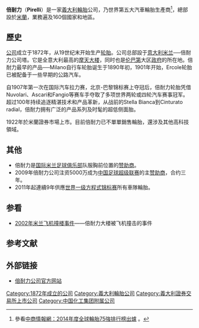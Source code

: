 {{noteTA
|G1=足球
|T=zh-hans:倍耐力;zh-hk:派拉利;zh-tw:倍耐力;
|1=zh-hans:倍耐力;zh-hk:派拉利;zh-tw:倍耐力;
}}
{{Infobox company
| name = Pirelli & C. S.p.A.
| logo = Logo Pirelli.svg
| logo_size = 250px
| image = Pirelli headquarters.jpg 
| image_size = 250px
| image_caption = 2004年倍耐力总部
| type = [[子公司|子公司]]
| traded_as = {{BIT|IT0005278236|PIRC}}
| ISIN = IT0005278236
| founder = Giovanni Battista Pirelli
| hq_location_city = Milan
| hq_location_country =  {{Italy}}
| area_served = 全球
| key_people = 
| industry = [[汽車產業|汽車產業]]
| products = [[轮胎|轮胎]]
| revenue = €5.195 billion <small>（2018）</small><ref name="Highlights">{{Cite web|url=https://corporate.pirelli.com/corporate/en-ww/investors/annual-report-2018|work=Pirelli|title=Highlights|language=en|accessdate=2020-06-08|archive-date=2020-07-05|archive-url=https://web.archive.org/web/20200705143055/https://corporate.pirelli.com/corporate/en-ww/investors/annual-report-2018|dead-url=no}}</ref>
| operating_income = €703 million <small>（2018）</small><ref name="Highlights" />
| net_income = €442 million <small>（2018）</small><ref name="Highlights" />
| assets = 
| equity = 
| num_employees = 31,489 <small>（2018）</small>
| subsid = Pirelli Tyre S.p.A.
| foundation = {{start date and age|1872|df=yes}}<br>{{flag|Italy|1861}}[[米兰|米兰]]
| homepage = {{URL|https://www.pirelli.com/}}
| parent = 
| owner = [[中国化工集团|中国化工集团]]（45.5%）<ref>{{cite news|url=https://www.reuters.com/article/us-pirelli-ipo/chemchina-gave-up-pirelli-control-to-show-its-market-friendly-face-pirelli-ceo-idUSKCN1BT0YB|title=ChemChina gave up Pirelli control to show its market friendly face: Pirelli CEO|work=Reuters|author=Agnieszka Flak|author2=Elisa Anzolin|accessdate=10 June 2019|archive-date=2020-10-26|archive-url=https://web.archive.org/web/20201026102101/https://www.reuters.com/article/us-pirelli-ipo/chemchina-gave-up-pirelli-control-to-show-its-market-friendly-face-pirelli-ceo-idUSKCN1BT0YB|dead-url=no}}</ref><br>Marco Tronchetti Provera（10.05%）<ref>{{cite news|url=https://www.reuters.com/article/pirelli-ipo/pirelli-ceo-says-core-shareholders-have-no-plans-to-sell-stakes-idUSI6N1D100W|title=Pirelli CEO says core shareholders have no plans to sell stakes|work=Reuters|accessdate=10 June 2019|archive-date=2020-10-27|archive-url=https://web.archive.org/web/20201027061754/https://www.reuters.com/article/pirelli-ipo/pirelli-ceo-says-core-shareholders-have-no-plans-to-sell-stakes-idUSI6N1D100W|dead-url=no}}</ref>
}}

'''倍耐力'''（'''Pirelli'''）是一家[[義大利|義大利]][[輪胎|輪胎]]公司，乃世界第五大汽車輪胎生產商<ref>參看[http://big5.askci.com/chanye/2014/09/11/14132freh.shtml 中商情報網：2014年度全球輪胎75強排行榜出爐] {{Wayback|url=http://big5.askci.com/chanye/2014/09/11/14132freh.shtml |date=20150328211529 }}。</ref>，總部設於[[米蘭|米蘭]]，業務遍及160個國家和地區。

==歷史==
[[公司|公司]]成立于1872年，从19世纪末开始生产[[轮胎|轮胎]]。公司总部設于[[意大利|意大利]][[米兰|米兰]]──倍耐力公司塔。它是全意大利最高的[[摩天大楼|摩天大楼]]，同时也是[[伦巴第|伦巴第]]大区[[政府|政府]]的所在地。倍耐力最早的产品──Milano自行车轮胎诞生于1890年初，1901年开始，Ercole轮胎已被配备于一些早期的公路汽车。 

自1907年第一次在国际汽车拉力赛，北京-巴黎锦标赛上夺冠后，倍耐力轮胎凭借Nuvolari、Ascari和Fangio等赛车手夺取了多项世界两轮或四轮汽车赛事冠军。超过100年持续追逐精湛技术和产品革新，从战前的Stella Bianca到Cinturato radial，倍耐力拥有广泛的产品系列及时髦的超低侧面胎。

1922年於米蘭證券市場上市。目前倍耐力已不單單銷售輪胎，還涉及其他高科技領域。

==其他==
*倍耐力是[[国际米兰足球俱乐部|国际米兰足球俱乐部]]队服胸前位置的[[赞助商|赞助商]]。
*2009年倍耐力公司注资5000万成为[[中国足球超级联赛|中国足球超级联赛]]的主[[赞助商|赞助商]]，合约三年。
*2011年起連續9年供應[[世界一级方程式锦标赛|世界一级方程式锦标赛]]所有車隊輪胎。

== 参看 ==
* [[2002年米兰飞机撞楼事件|2002年米兰飞机撞楼事件]]——倍耐力大楼被飞机撞击的事件

==参考文献==
{{Reflist}}

== 外部链接 ==
* [http://www.pirelli.it 倍耐力公司官方网站] {{Wayback|url=http://www.pirelli.it/ |date=20050412083108 }}

{{世界主要轮胎制造商}}

[[Category:1872年成立的公司|Category:1872年成立的公司]]
[[Category:義大利輪胎公司|Category:義大利輪胎公司]]
[[Category:義大利證券交易所上市公司|Category:義大利證券交易所上市公司]]
[[Category:中国化工集团附属公司|Category:中国化工集团附属公司]]